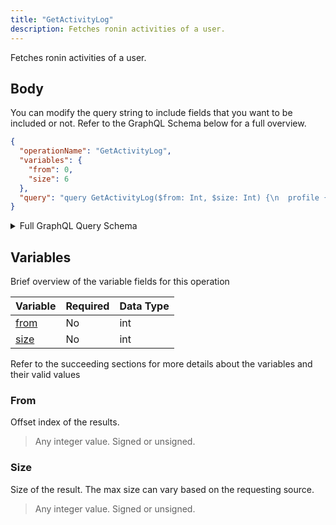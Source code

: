 ```yaml
---
title: "GetActivityLog"
description: Fetches ronin activities of a user.
---
```


Fetches ronin activities of a user.

## Body

You can modify the query string to include fields that you want to be included or not. Refer to the GraphQL Schema below for a full overview.

```json
{
  "operationName": "GetActivityLog",
  "variables": {
    "from": 0,
    "size": 6
  },
  "query": "query GetActivityLog($from: Int, $size: Int) {\n  profile {\n    activities(from: $from, size: $size) {\n      ...Activity\n      __typename\n    }\n    __typename\n  }\n}\n\nfragment Activity on Activity {\n  activityId\n  accountId\n  action\n  timestamp\n  seen\n  data {\n    ... on ListAxie {\n      ...ListAxie\n      __typename\n    }\n    ... on UnlistAxie {\n      ...UnlistAxie\n      __typename\n    }\n    ... on BuyAxie {\n      ...BuyAxie\n      __typename\n    }\n    ... on GiftAxie {\n      ...GiftAxie\n      __typename\n    }\n    ... on MakeAxieOffer {\n      ...MakeAxieOffer\n      __typename\n    }\n    ... on CancelAxieOffer {\n      ...CancelAxieOffer\n      __typename\n    }\n    ... on SyncExp {\n      ...SyncExp\n      __typename\n    }\n    ... on MorphToPetite {\n      ...MorphToPetite\n      __typename\n    }\n    ... on MorphToAdult {\n      ...MorphToAdult\n      __typename\n    }\n    ... on BreedAxies {\n      ...BreedAxies\n      __typename\n    }\n    ... on BuyLand {\n      ...BuyLand\n      __typename\n    }\n    ... on ListLand {\n      ...ListLand\n      __typename\n    }\n    ... on UnlistLand {\n      ...UnlistLand\n      __typename\n    }\n    ... on GiftLand {\n      ...GiftLand\n      __typename\n    }\n    ... on MakeLandOffer {\n      ...MakeLandOffer\n      __typename\n    }\n    ... on CancelLandOffer {\n      ...CancelLandOffer\n      __typename\n    }\n    ... on BuyItem {\n      ...BuyItem\n      __typename\n    }\n    ... on ListItem {\n      ...ListItem\n      __typename\n    }\n    ... on UnlistItem {\n      ...UnlistItem\n      __typename\n    }\n    ... on GiftItem {\n      ...GiftItem\n      __typename\n    }\n    ... on MakeItemOffer {\n      ...MakeItemOffer\n      __typename\n    }\n    ... on CancelItemOffer {\n      ...CancelItemOffer\n      __typename\n    }\n    ... on ListBundle {\n      ...ListBundle\n      __typename\n    }\n    ... on UnlistBundle {\n      ...UnlistBundle\n      __typename\n    }\n    ... on BuyBundle {\n      ...BuyBundle\n      __typename\n    }\n    ... on MakeBundleOffer {\n      ...MakeBundleOffer\n      __typename\n    }\n    ... on CancelBundleOffer {\n      ...CancelBundleOffer\n      __typename\n    }\n    ... on AddLoomBalance {\n      ...AddLoomBalance\n      __typename\n    }\n    ... on WithdrawFromLoom {\n      ...WithdrawFromLoom\n      __typename\n    }\n    ... on AddFundBalance {\n      ...AddFundBalance\n      __typename\n    }\n    ... on WithdrawFromFund {\n      ...WithdrawFromFund\n      __typename\n    }\n    ... on TopupRoninWeth {\n      ...TopupRoninWeth\n      __typename\n    }\n    ... on WithdrawRoninWeth {\n      ...WithdrawRoninWeth\n      __typename\n    }\n    __typename\n  }\n  __typename\n}\n\nfragment ListAxie on ListAxie {\n  axieId\n  priceFrom\n  priceTo\n  duration\n  txHash\n  __typename\n}\n\nfragment UnlistAxie on UnlistAxie {\n  axieId\n  txHash\n  __typename\n}\n\nfragment BuyAxie on BuyAxie {\n  axieId\n  price\n  owner\n  txHash\n  __typename\n}\n\nfragment GiftAxie on GiftAxie {\n  axieId\n  destination\n  txHash\n  __typename\n}\n\nfragment MakeAxieOffer on MakeAxieOffer {\n  axieId\n  price\n  txHash\n  __typename\n}\n\nfragment CancelAxieOffer on CancelAxieOffer {\n  axieId\n  txHash\n  __typename\n}\n\nfragment SyncExp on SyncExp {\n  axieId\n  exp\n  txHash\n  __typename\n}\n\nfragment MorphToPetite on MorphToPetite {\n  axieId\n  txHash\n  __typename\n}\n\nfragment MorphToAdult on MorphToAdult {\n  axieId\n  txHash\n  __typename\n}\n\nfragment BreedAxies on BreedAxies {\n  sireId\n  matronId\n  lovePotionAmount\n  txHash\n  __typename\n}\n\nfragment BuyLand on BuyLand {\n  row\n  col\n  price\n  owner\n  txHash\n  __typename\n}\n\nfragment ListLand on ListLand {\n  row\n  col\n  priceFrom\n  priceTo\n  duration\n  txHash\n  __typename\n}\n\nfragment UnlistLand on UnlistLand {\n  row\n  col\n  txHash\n  __typename\n}\n\nfragment GiftLand on GiftLand {\n  row\n  col\n  destination\n  txHash\n  __typename\n}\n\nfragment MakeLandOffer on MakeLandOffer {\n  row\n  col\n  price\n  txHash\n  __typename\n}\n\nfragment CancelLandOffer on CancelLandOffer {\n  row\n  col\n  txHash\n  __typename\n}\n\nfragment BuyItem on BuyItem {\n  tokenId\n  itemAlias\n  price\n  owner\n  txHash\n  __typename\n}\n\nfragment ListItem on ListItem {\n  tokenId\n  itemAlias\n  priceFrom\n  priceTo\n  duration\n  txHash\n  __typename\n}\n\nfragment UnlistItem on UnlistItem {\n  tokenId\n  itemAlias\n  txHash\n  __typename\n}\n\nfragment GiftItem on GiftItem {\n  tokenId\n  itemAlias\n  destination\n  txHash\n  __typename\n}\n\nfragment MakeItemOffer on MakeItemOffer {\n  tokenId\n  itemAlias\n  price\n  txHash\n  __typename\n}\n\nfragment CancelItemOffer on CancelItemOffer {\n  tokenId\n  itemAlias\n  txHash\n  __typename\n}\n\nfragment BuyBundle on BuyBundle {\n  listingIndex\n  price\n  owner\n  txHash\n  __typename\n}\n\nfragment ListBundle on ListBundle {\n  numberOfItems\n  priceFrom\n  priceTo\n  duration\n  txHash\n  __typename\n}\n\nfragment UnlistBundle on UnlistBundle {\n  listingIndex\n  txHash\n  __typename\n}\n\nfragment MakeBundleOffer on MakeBundleOffer {\n  listingIndex\n  price\n  txHash\n  __typename\n}\n\nfragment CancelBundleOffer on CancelBundleOffer {\n  listingIndex\n  txHash\n  __typename\n}\n\nfragment AddLoomBalance on AddLoomBalance {\n  amount\n  senderAddress\n  receiverAddress\n  txHash\n  __typename\n}\n\nfragment WithdrawFromLoom on WithdrawFromLoom {\n  amount\n  senderAddress\n  receiverAddress\n  txHash\n  __typename\n}\n\nfragment AddFundBalance on AddFundBalance {\n  amount\n  senderAddress\n  txHash\n  __typename\n}\n\nfragment WithdrawFromFund on WithdrawFromFund {\n  amount\n  receiverAddress\n  txHash\n  __typename\n}\n\nfragment WithdrawRoninWeth on WithdrawRoninWeth {\n  amount\n  receiverAddress\n  txHash\n  receiverAddress\n  __typename\n}\n\nfragment TopupRoninWeth on TopupRoninWeth {\n  amount\n  receiverAddress\n  txHash\n  receiverAddress\n  __typename\n}\n"
}
```

<details>
<summary>Full GraphQL Query Schema</summary>  
<p>
&nbsp;

```graphql
query GetActivityLog($from: Int, $size: Int) {
  profile {
    activities(from: $from, size: $size) {
      ...Activity
      __typename
    }
    __typename
  }
}

fragment Activity on Activity {
  activityId
  accountId
  action
  timestamp
  seen
  data {
    ... on ListAxie {
      ...ListAxie
      __typename
    }
    ... on UnlistAxie {
      ...UnlistAxie
      __typename
    }
    ... on BuyAxie {
      ...BuyAxie
      __typename
    }
    ... on GiftAxie {
      ...GiftAxie
      __typename
    }
    ... on MakeAxieOffer {
      ...MakeAxieOffer
      __typename
    }
    ... on CancelAxieOffer {
      ...CancelAxieOffer
      __typename
    }
    ... on SyncExp {
      ...SyncExp
      __typename
    }
    ... on MorphToPetite {
      ...MorphToPetite
      __typename
    }
    ... on MorphToAdult {
      ...MorphToAdult
      __typename
    }
    ... on BreedAxies {
      ...BreedAxies
      __typename
    }
    ... on BuyLand {
      ...BuyLand
      __typename
    }
    ... on ListLand {
      ...ListLand
      __typename
    }
    ... on UnlistLand {
      ...UnlistLand
      __typename
    }
    ... on GiftLand {
      ...GiftLand
      __typename
    }
    ... on MakeLandOffer {
      ...MakeLandOffer
      __typename
    }
    ... on CancelLandOffer {
      ...CancelLandOffer
      __typename
    }
    ... on BuyItem {
      ...BuyItem
      __typename
    }
    ... on ListItem {
      ...ListItem
      __typename
    }
    ... on UnlistItem {
      ...UnlistItem
      __typename
    }
    ... on GiftItem {
      ...GiftItem
      __typename
    }
    ... on MakeItemOffer {
      ...MakeItemOffer
      __typename
    }
    ... on CancelItemOffer {
      ...CancelItemOffer
      __typename
    }
    ... on ListBundle {
      ...ListBundle
      __typename
    }
    ... on UnlistBundle {
      ...UnlistBundle
      __typename
    }
    ... on BuyBundle {
      ...BuyBundle
      __typename
    }
    ... on MakeBundleOffer {
      ...MakeBundleOffer
      __typename
    }
    ... on CancelBundleOffer {
      ...CancelBundleOffer
      __typename
    }
    ... on AddLoomBalance {
      ...AddLoomBalance
      __typename
    }
    ... on WithdrawFromLoom {
      ...WithdrawFromLoom
      __typename
    }
    ... on AddFundBalance {
      ...AddFundBalance
      __typename
    }
    ... on WithdrawFromFund {
      ...WithdrawFromFund
      __typename
    }
    ... on TopupRoninWeth {
      ...TopupRoninWeth
      __typename
    }
    ... on WithdrawRoninWeth {
      ...WithdrawRoninWeth
      __typename
    }
    __typename
  }
  __typename
}

fragment ListAxie on ListAxie {
  axieId
  priceFrom
  priceTo
  duration
  txHash
  __typename
}

fragment UnlistAxie on UnlistAxie {
  axieId
  txHash
  __typename
}

fragment BuyAxie on BuyAxie {
  axieId
  price
  owner
  txHash
  __typename
}

fragment GiftAxie on GiftAxie {
  axieId
  destination
  txHash
  __typename
}

fragment MakeAxieOffer on MakeAxieOffer {
  axieId
  price
  txHash
  __typename
}

fragment CancelAxieOffer on CancelAxieOffer {
  axieId
  txHash
  __typename
}

fragment SyncExp on SyncExp {
  axieId
  exp
  txHash
  __typename
}

fragment MorphToPetite on MorphToPetite {
  axieId
  txHash
  __typename
}

fragment MorphToAdult on MorphToAdult {
  axieId
  txHash
  __typename
}

fragment BreedAxies on BreedAxies {
  sireId
  matronId
  lovePotionAmount
  txHash
  __typename
}

fragment BuyLand on BuyLand {
  row
  col
  price
  owner
  txHash
  __typename
}

fragment ListLand on ListLand {
  row
  col
  priceFrom
  priceTo
  duration
  txHash
  __typename
}

fragment UnlistLand on UnlistLand {
  row
  col
  txHash
  __typename
}

fragment GiftLand on GiftLand {
  row
  col
  destination
  txHash
  __typename
}

fragment MakeLandOffer on MakeLandOffer {
  row
  col
  price
  txHash
  __typename
}

fragment CancelLandOffer on CancelLandOffer {
  row
  col
  txHash
  __typename
}

fragment BuyItem on BuyItem {
  tokenId
  itemAlias
  price
  owner
  txHash
  __typename
}

fragment ListItem on ListItem {
  tokenId
  itemAlias
  priceFrom
  priceTo
  duration
  txHash
  __typename
}

fragment UnlistItem on UnlistItem {
  tokenId
  itemAlias
  txHash
  __typename
}

fragment GiftItem on GiftItem {
  tokenId
  itemAlias
  destination
  txHash
  __typename
}

fragment MakeItemOffer on MakeItemOffer {
  tokenId
  itemAlias
  price
  txHash
  __typename
}

fragment CancelItemOffer on CancelItemOffer {
  tokenId
  itemAlias
  txHash
  __typename
}

fragment BuyBundle on BuyBundle {
  listingIndex
  price
  owner
  txHash
  __typename
}

fragment ListBundle on ListBundle {
  numberOfItems
  priceFrom
  priceTo
  duration
  txHash
  __typename
}

fragment UnlistBundle on UnlistBundle {
  listingIndex
  txHash
  __typename
}

fragment MakeBundleOffer on MakeBundleOffer {
  listingIndex
  price
  txHash
  __typename
}

fragment CancelBundleOffer on CancelBundleOffer {
  listingIndex
  txHash
  __typename
}

fragment AddLoomBalance on AddLoomBalance {
  amount
  senderAddress
  receiverAddress
  txHash
  __typename
}

fragment WithdrawFromLoom on WithdrawFromLoom {
  amount
  senderAddress
  receiverAddress
  txHash
  __typename
}

fragment AddFundBalance on AddFundBalance {
  amount
  senderAddress
  txHash
  __typename
}

fragment WithdrawFromFund on WithdrawFromFund {
  amount
  receiverAddress
  txHash
  __typename
}

fragment WithdrawRoninWeth on WithdrawRoninWeth {
  amount
  receiverAddress
  txHash
  receiverAddress
  __typename
}

fragment TopupRoninWeth on TopupRoninWeth {
  amount
  receiverAddress
  txHash
  receiverAddress
  __typename
}
```

</p>
</details>

## Variables

Brief overview of the variable fields for this operation

| Variable      | Required | Data Type |
| ------------- | -------- | --------- |
| [from](#from) | No       | int       |
| [size](#size) | No       | int       |

Refer to the succeeding sections for more details about the variables and their valid values

### From

Offset index of the results.

> Any integer value. Signed or unsigned.

### Size

Size of the result. The max size can vary based on the requesting source.

> Any integer value. Signed or unsigned.
